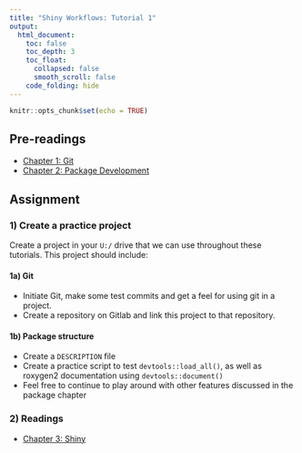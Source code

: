 ```yaml
---
title: "Shiny Workflows: Tutorial 1"
output: 
  html_document:
    toc: false
    toc_depth: 3
    toc_float:
      collapsed: false
      smooth_scroll: false
    code_folding: hide
---
```


```r
knitr::opts_chunk$set(echo = TRUE)
```

## Pre-readings

- [Chapter 1: Git](https://b-klaver.github.io/shinyWorkflows/git.html)   
- [Chapter 2: Package Development](https://b-klaver.github.io/shinyWorkflows/package-development.html)   

## Assignment

### 1) Create a practice project

Create a project in your `U:/` drive that we can use throughout these tutorials. This project should include:

#### 1a) Git

- Initiate Git, make some test commits and get a feel for using git in a project.   
- Create a repository on Gitlab and link this project to that repository.   

#### 1b) Package structure

- Create a `DESCRIPTION` file
- Create a practice script to test `devtools::load_all()`, as well as roxygen2 documentation using `devtools::document()`
- Feel free to continue to play around with other features discussed in the package chapter

### 2) Readings

- [Chapter 3: Shiny](https://b-klaver.github.io/shinyWorkflows/shiny.html)
